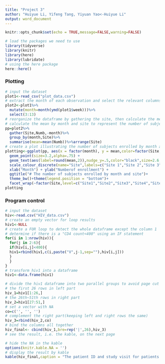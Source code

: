 ```yaml
---
title: "Project 3"
author: "Huiyue Li, Yifeng Tang, Yiyuan Yao<-Huiyue Li"
output: word_document
---
```


```r
knitr::opts_chunk$set(echo = TRUE,message=FALSE,warning=FALSE)
```

```r
# load the packages we need to use
library(tidyverse)
library(knitr)
library(here)
library(lubridate)
# using the here package 
here::here()
```

### Plotting

```r
# input the dataset
plot1<-read_csv("plot_data.csv")
# extract the month of each observation and select the relevant columns
plot2<-plot1%>%
  mutate(month=month(ymd(plot1$week)))%>%
  select(3:13)
# reorganize the dataframe by gathering the site, then calculate the mean by month and site since reorganize the dataframe by gathering the site
# calculate the mean by month and site to represent the number of subject enrolled by month and site, since the total number of times collecting data varies among different months
pp=plot2%>%
  gather(Site,Numb,-month)%>%
  group_by(month,Site)%>%
  summarise(mean=mean(Numb))%>%arrange(Site)
# create a plot illustrating the number of subjects enrolled by month and site
plotting<-ggplot(pp, aes(x = factor(month), y = mean,color=factor(Site,level=c("Site1","Site2","Site3","Site4","Site5","Site6","Site7","Site8","Site9","Site10")))) + 
  geom_point(size=3.2,alpha=.75) + 
  geom_text(aes(label=round(mean,2)),nudge_y=.5,color="black",size=2.6,check_overlap = T)+
  scale_colour_discrete(name="Site",labels=c("Site 1","Site 2","Site 3","Site 4","Site 5","Site 6","Site 7","Site 8","Site 9","Site 10"))+
  xlab("Month") + ylab("Numberof enrollment") + 
  ggtitle("# The number of subjects enrolled by month and site")+
  theme_bw()+theme(legend.position = "bottom")+
  facet_wrap(~factor(Site,level=c("Site1","Site2","Site3","Site4","Site5","Site6","Site7","Site8","Site9","Site10")),nrow = 5,ncol = 2,scales = "free_x")
plotting
```

### Program control
```r
# input the dataset
hiv<-read.csv("HIV_data.csv")
# create an empty vector for loop results
hiv1<-NULL
# create a FOR loop to detect the whole dataframe except the column 1
# determine if there is a "CD4 count<400" using an IF statement
for(i in 1:nrow(hiv)){
  for(j in 2:6){
  if(hiv[i,j]<400){
  hiv1=rbind(hiv1,c(i,paste("V",j-1,sep=""),hiv[i,j]))
  }
  }
}
# transform hiv1 into a dataframe
hiv1<-data.frame(hiv1)

# divide the hiv1 dataframe into two parallel groups to avoid page cut
# the first 26 rows in left part
hiv_1=hiv1[1:26,] 
# the 26th~51th rows in right part
hiv_2=hiv1[27:51,] 
# set a vector with NA
co=c('', '', '') 
# complement the right part(keeping left and right rows the same)
hiv_3=rbind(hiv_2,co)
# bind the columns all together
hiv_final<- cbind(hiv_1,bre=rep('|',26),hiv_3)
# see the result, i.e. the kable, on the next page
```
\newpage
```r
# hide the NA in the kable
options(knitr.kable.NA = '')
# display the result by kable
kable(hiv_final,caption = "The patient ID and study visit for patients with CD4 smaller than 400",align = "c",col.names = c("**Patient ID**","**Study Visit**","**CD4 Count**","**|**","**Patient ID**","**Study Visit**","**CD4 Count**"))
```

